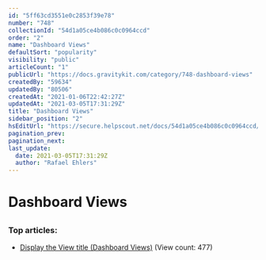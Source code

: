 ```yaml
---
id: "5ff63cd3551e0c2853f39e78"
number: "748"
collectionId: "54d1a05ce4b086c0c0964ccd"
order: "2"
name: "Dashboard Views"
defaultSort: "popularity"
visibility: "public"
articleCount: "1"
publicUrl: "https://docs.gravitykit.com/category/748-dashboard-views"
createdBy: "59634"
updatedBy: "80506"
createdAt: "2021-01-06T22:42:27Z"
updatedAt: "2021-03-05T17:31:29Z"
title: "Dashboard Views"
sidebar_position: "2"
hsEditUrl: "https://secure.helpscout.net/docs/54d1a05ce4b086c0c0964ccd/article/5ff63cd3551e0c2853f39e78"
pagination_prev: 
pagination_next: 
last_update:
  date: 2021-03-05T17:31:29Z
  author: "Rafael Ehlers"
---
```


# Dashboard Views

## 

### Top articles: 

- [Display the View title (Dashboard Views)](747-display-the-view-title-dashboard-views) (View count: 477)


